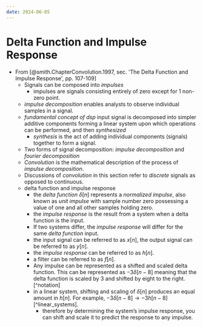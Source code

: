 ```yaml
---
date: 2024-06-05
---
```


# Delta Function and Impulse Response

- From [@smith.ChapterConvolution.1997, sec. 'The Delta Function and Impulse Response', pp. 107-109]
    - Signals can be composed into *impulses*
        - impulses are signals consisting entirely of zero except for 1 non-zero point.
    - *impulse decomposition* enables analysts to observe individual samples in a signal.
    - *fundamental concept of dsp* input signal is decomposed into simpler additive components forming a linear system upon which operations can be performed, and then *synthesized*
        - *synthesis* is the act of adding individual components (signals) together to form a signal.
    - Two forms of signal decomposition: *impulse decomposition* and *fourier decomposition*
    - *Convolution* is the mathematical description of the process of *impulse decomposition*.
    - Discussions of *convolution* in this section refer to *discrete* signals as opposed to continuous.
    - delta function and impulse response
        - the *delta function* $\delta[n]$ represents a *normalized impulse*, also known as *unit impulse* with sample number zero possessing a value of one and all other samples holding zero.
        - the *impulse response* is the result from a system when a delta function is the input.
        - If two systems differ, the *impulse response* will differ for the same *delta function* input.
        - the input signal can be referred to as $x[n]$, the output signal can be referred to as $y[n]$. 
        - the *impulse response* can be referred to as $h[n]$.
        - a filter can be referred to as $f[n]$.
        - Any impulse can be represented as a shifted and scaled delta function. This can be represented as $-3\delta[n-8]$ meaning that the delta function is scaled by 3 and shifted by eight to the right.[^notation]   
        - in a linear system, shifting and scaling of $\delta[n]$ produces an equal amount in $h[n]$. For example, $-3\delta[n-8] \rightarrow -3h[n-8]$[^linear_systems].
            - therefore by determining the system's impulse response, you can shift and scale it to predict the response to any impulse.